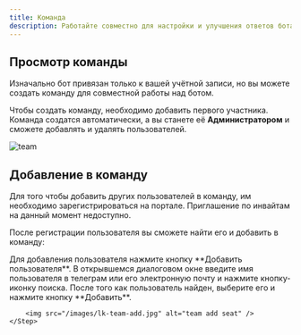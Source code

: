 ```yaml
---
title: Команда
description: Работайте совместно для настройки и улучшения ответов бота
---
```


## Просмотр команды
Изначально бот привязан только к вашей учётной записи, но вы можете создать команду для совместной работы над ботом.

Чтобы создать команду, необходимо добавить первого участника. Команда создатся автоматически, а вы станете её **Администратором** и сможете добавлять и удалять пользователей.

<img src="/images/lk-team.jpg" alt="team" />

## Добавление в команду

Для того чтобы добавить других пользователей в команду, им необходимо зарегистрироваться на портале. Приглашение по инвайтам на данный момент недоступно.

После регистрации пользователя вы сможете найти его и добавить в команду:

<Steps>
    <Step title="Откройте диалог добавления пользователя">
        Для добавления пользователя нажмите кнопку **Добавить пользователя**.
    </Step>
    <Step title="Найдите пользователя">
        В открывшемся диалоговом окне введите имя пользователя в телеграм или его электронную почту и нажмите кнопку-иконку поиска.
    </Step>
    <Step title="Добавьте пользователя">
        После того как пользователь найден, выберите его и нажмите кнопку **Добавить**.

        <img src="/images/lk-team-add.jpg" alt="team add seat" />
    </Step>
</Steps>
